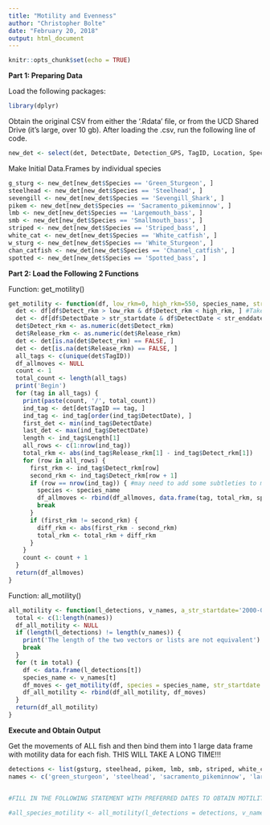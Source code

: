 ```yaml
---
title: "Motility and Evenness"
author: "Christopher Bolte"
date: "February 20, 2018"
output: html_document
---
```


```r
knitr::opts_chunk$set(echo = TRUE)
```


**Part 1: Preparing Data**

Load the following packages:

```r
library(dplyr)
```


Obtain the original CSV from either the '.Rdata' file, or from the UCD Shared Drive (it's large, over 10 gb). After loading the .csv, run the following line of code.


```r
new_det <- select(det, DetectDate, Detection_GPS, TagID, Location, Species, Release_Location, Release_Date, Release_GPS, Release_rkm = Release_RKm, Detect_rkm = Detection_RKm, Length_Type, Tag_Type)

```

Make Initial Data.Frames by individual species

```r
g_sturg <- new_det[new_det$Species == 'Green_Sturgeon', ]
steelhead <- new_det[new_det$Species == 'Steelhead', ]
sevengill <- new_det[new_det$Species == 'Sevengill_Shark', ]
pikem <- new_det[new_det$Species == 'Sacramento_pikeminnow', ]
lmb <- new_det[new_det$Species == 'Largemouth_bass', ]
smb <- new_det[new_det$Species == 'Smallmouth_bass', ]
striped <- new_det[new_det$Species == 'Striped_bass', ]
white_cat <- new_det[new_det$Species == 'White_catfish', ]
w_sturg <- new_det[new_det$Species == 'White_Sturgeon', ]
chan_catfish <- new_det[new_det$Species == 'Channel_catfish', ]
spotted <- new_det[new_det$Species == 'Spotted_bass', ]
```

**Part 2: Load the Following 2 Functions**

Function: get_motility()

```r
get_motility <- function(df, low_rkm=0, high_rkm=550, species_name, str_startdate='2000-01-01 00:00:00', str_enddate='2100-01-01 00:00:00') {
  det <- df[df$Detect_rkm > low_rkm & df$Detect_rkm < high_rkm, ] #Takes detections only within specified rkms
  det <- df[df$DetectDate > str_startdate & df$DetectDate < str_enddate, ] #takes detections only within certain dates
  det$Detect_rkm <- as.numeric(det$Detect_rkm)
  det$Release_rkm <- as.numeric(det$Release_rkm)
  det <- det[is.na(det$Detect_rkm) == FALSE, ]
  det <- det[is.na(det$Release_rkm) == FALSE, ]
  all_tags <- c(unique(det$TagID))
  df_allmoves <- NULL
  count <- 1
  total_count <- length(all_tags)
  print('Begin')
  for (tag in all_tags) {
    print(paste(count, '/', total_count))
    ind_tag <- det[det$TagID == tag, ]
    ind_tag <- ind_tag[order(ind_tag$DetectDate), ]
    first_det <- min(ind_tag$DetectDate)
    last_det <- max(ind_tag$DetectDate)
    length <- ind_tag$Length[1]
    all_rows <- c(1:nrow(ind_tag))
    total_rkm <- abs(ind_tag$Release_rkm[1] - ind_tag$Detect_rkm[1])
    for (row in all_rows) {
      first_rkm <- ind_tag$Detect_rkm[row]
      second_rkm <- ind_tag$Detect_rkm[row + 1]
      if (row == nrow(ind_tag)) { #may need to add some subtleties to make sure that if the last detection is different from the second to last that this gets accounted for.
        species <- species_name
        df_allmoves <- rbind(df_allmoves, data.frame(tag, total_rkm, species, length, first_det, last_det))
        break
      }
      if (first_rkm != second_rkm) {
        diff_rkm <- abs(first_rkm - second_rkm)
        total_rkm <- total_rkm + diff_rkm
      }
    }
    count <- count + 1
  }
  return(df_allmoves)
}
```

Function: all_motility()

```r
all_motility <- function(l_detections, v_names, a_str_startdate='2000-01-01 00:00:00', a_str_enddate='2100-01-01 00:00:00') {
  total <- c(1:length(names))
  df_all_motility <- NULL
  if (length(l_detections) != length(v_names)) {
    print('The length of the two vectors or lists are not equivalent')
    break
  }
  for (t in total) {
    df <- data.frame(l_detections[t])
    species_name <- v_names[t]
    df_moves <- get_motility(df, species = species_name, str_startdate = a_str_startdate, str_enddate = a_str_enddate)
    df_all_motility <- rbind(df_all_motility, df_moves)
  }
  return(df_all_motility)
}
```


**Execute and Obtain Output**

Get the movements of ALL fish and then bind them into 1 large data frame with motility data for each fish. THIS WILL TAKE A LONG TIME!!!

```r
detections <- list(gsturg, steelhead, pikem, lmb, smb, striped, white_cat, w_sturg, chan_catfish, spotted)
names <- c('green_sturgeon', 'steelhead', 'sacramento_pikeminnow', 'largemouth_bass', 'smallmouth_bass', 'striped_bass', 'white_catfish', 'white_sturgeon', 'channel_catfish', 'spotted_bass')


#FILL IN THE FOLLOWING STATEMENT WITH PREFERRED DATES TO OBTAIN MOTILITY FOR ALL SPECIES

#all_species_motility <- all_motility(l_detections = detections, v_names = names, a_str_startdate = , a_str_enddate = )
```


